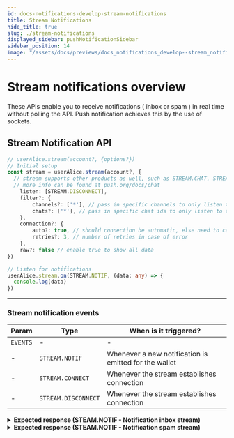 ```yaml
---
id: docs-notifications-develop-stream-notifications
title: Stream Notifications
hide_title: true
slug: ./stream-notifications
displayed_sidebar: pushNotificationSidebar
sidebar_position: 14
image: "/assets/docs/previews/docs_notifications_develop--stream_notifications.png"
---
```


# Stream notifications overview

These APIs enable you to receive notifications ( inbox or spam ) in real time without polling the API. Push notification achieves this by the use of sockets.

<head>
  <title>Stream Notifications | Push Notifications | Push Documentation</title>
</head>


## Stream Notification API

<Tabs className="codetabs" groupId="code-examples">
  <TabItem value="js" attributes={{className: "codetab js"}} default>

```typescript
// userAlice.stream(account?, {options?})
// Initial setup
const stream = userAlice.stream(account?, { 
  // stream supports other products as well, such as STREAM.CHAT, STREAM.CHAT_OPS 
  // more info can be found at push.org/docs/chat
	listen: [STREAM.DISCONNECT], 
	filter?: {
		channels?: ['*'], // pass in specific channels to only listen to those
		chats?: ['*'], // pass in specific chat ids to only listen to those
	},
	connection?: {
		auto?: true, // should connection be automatic, else need to call stream.connect();
		retries?: 3, // number of retries in case of error
	},
	raw?: false // enable true to show all data
})

// Listen for notifications
userAlice.stream.on(STREAM.NOTIF, (data: any) => {
  console.log(data)
})
```

  </TabItem>
</Tabs>

---

### Stream notification events

| Param    | Type                 | When is it triggered?                                 |
| -------- | -------------------- | ----------------------------------------------------- |
| `EVENTS` | -                    | -                                                     |
| -        | `STREAM.NOTIF`       | Whenever a new notification is emitted for the wallet |
| -        | `STREAM.CONNECT`     | Whenever the stream establishes connection            |
| -        | `STREAM.DISCONNECT`  | Whenever the stream establishes connection            |

<details>
  <summary><b>Expected response (STEAM.NOTIF - Notification inbox stream)</b></summary>

```typescript
{
  "event": "notification.inbox",
  "origin": "other",
  "timestamp": "2023-10-06T01:55:51.000Z",
  "from": "0xfFA1aF9E558B68bBC09ad74058331c100C135280",
  "to": [
    "eip155:0xffa1af9e558b68bbc09ad74058331c100c135280"
  ],
  "notifID": "1676",
  "channel": {
    "name": "Testing Goerli",
    "icon": "https://gateway.ipfs.io/ipfs/bafybeifu3tisz7cntfnoolwe6tthi554b2cdl46jzcr5amo6swucyautzq/QmYZZnnEuTnzjkhhnRZWaHgYTeHsohLZEme9LomWRYQAZ5",
    "url": "https://dev.push.org/"
  },
  "meta": {
    "type": "NOTIFICATION.BROADCAST"
  },
  "message": {
    "notification": {
      "title": "Testing Goerli - notification TITLE:",
      "body": "notification BODY"
    },
    "payload": {
      "title": "payload title",
      "body": "sample msg body",
      "cta": "",
      "embed": "",
      "meta": {
          "domain": "push.org"
      }
    }
  },
  "config": {
    "expiry": null,
    "silent": false,
    "hidden": false
  },
  "source": "ETH_TEST_GOERLI",
  "raw": {
    "verificationProof": "eip712v2:0xf2b50f07c7cdae4a493860554301dc017dd6f819f92db3aba534dffde210bfaa0f545818e919c42c3bb51181339af33ad83e3bc691ada7fcccdcbc7fb3b3abd91b::uid::feaa2d31-85ec-47d2-b38c-6f797f637de7"
  }
}
```

</details>

<details>
  <summary><b>Expected response (STEAM.NOTIF - Notification spam stream)</b></summary>

```typescript
{
  "event": "notification.spam",
  "origin": "other",
  "timestamp": "2023-10-06T01:55:51.000Z",
  "from": "0xfFA1aF9E558B68bBC09ad74058331c100C135280",
  "to": [
    "eip155:0x1f1a304af17f22cac91eeca5f31a0f814d752377"
  ],
  "notifID": "1677",
  "channel": {
    "name": "Testing Goerli",
    "icon": "https://gateway.ipfs.io/ipfs/bafybeifu3tisz7cntfnoolwe6tthi554b2cdl46jzcr5amo6swucyautzq/QmYZZnnEuTnzjkhhnRZWaHgYTeHsohLZEme9LomWRYQAZ5",
    "url": "https://dev.push.org/"
  },
  "meta": {
    "type": "NOTIFICATION.TARGETED"
  },
  "message": {
    "notification": {
      "title": "Testing Goerli - notification TITLE:",
      "body": "notification BODY"
    },
    "payload": {
      "title": "payload title",
      "body": "sample msg body",
      "cta": "",
      "embed": "",
      "meta": {
          "domain": "push.org"
      }
    }
  },
  "config": {
    "expiry": null,
    "silent": false,
    "hidden": false
  },
  "source": "ETH_TEST_GOERLI",
  "raw": {
    "verificationProof": "eip712v2:0x6b903f16d0ce87483643e1502e7416203cb7ecef0e947a497f0fb6fbe1c43c3511f2f602b757ab02c1be7daa07f3872ee14e4d05134f1ecb3d11fe58324422c01c::uid::6c0fad10-d1eb-4779-84d3-3a96bd96263f"
  }
}
```

</details>
